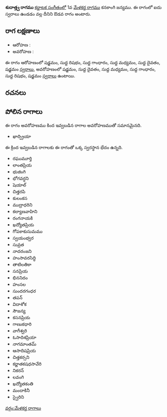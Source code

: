 {{Infobox ragam
	| name          	= శుదాత్త్వ
	| synonym	    	= 
	| mela          	= 
	| chakra        	= 
	| janaka        	= 
	| type          	= ఔడవ
	| arohanam      	= {{svaraC|S|R1|G1|M1|D1|S'}} 
	| avarohanam    	= {{svaraC|S'|D1|M1|G1|R1|S}}
	| jeeva         	=
	| chhaya        	=
	| nyasa         	=
	| vishesha      	= 
	| equivalent  		= 
}}
{{కర్ణాటక సంగీత రాగాలు}}
'''శుదాత్త్వ రాగము''' [[కర్ణాటక సంగీతం]]లో 1వ [[మేళకర్త రాగము]] కనకాంగి జన్యము.  ఈ రాగంలో ఐదు స్వరాలు ఉండడం వల్ల దీనిని ఔడవ రాగం అంటారు.


==రాగ లక్షణాలు==


* ఆరోహణ : {{svaraC|S|R1|G1|M1|D1|S'}} 
* అవరోహణ : {{svaraC|S'|D1|M1|G1|R1|S}}

ఈ రాగం ఆరోహణంలో షడ్జమం, సుద్ద రిషభం, సుద్ద గాంధారం, సుద్ద మధ్యమం, సుద్ద దైవతం, షడ్జమం [[స్వరాలు]], అవరోహణంలో షడ్జమం, సుద్ద దైవతం, సుద్ద మధ్యమం, సుద్ద గాంధారం, సుద్ద రిషభం, షడ్జమం [[స్వరాలు]] ఉంటాయి.

==రచనలు==



==పోలిన రాగాలు==
ఈ రాగం అవరోహణము కింద ఇవ్వబడిన రాగాల అవరోహణముతో సమానమైనది.
* ఖాద్ప్రియా

ఈ క్రింద ఇవ్వబడిన రాగాలకు ఈ రాగంతో ఒక్క స్వరస్థాన భేదం ఉన్నది.
* రఘుమూర్తి
* లాంతప్రియ
* భుజింగి
* భోగవర్ధని
* షెయాల్
* చిత్తరపి
* కులంకస
* ముద్రాధరిని
* కల్యాణవాహిని
* రంగనాయకి
* ఖద్యోతప్రియ
* గోపకాకుసుమము
* స్వయంభ్వర
* సువ్రత
* నాదరంజని
* హంసావరసిద్ధి
* తాటిలతికా
* సనప్రియ
* భిననిదం
* హంసల
* సుందరగంధర
* తపన్
* విదాశోక
* సౌజన్య
* కసనప్రియ
* గాణుకధారి
* వాగీశ్వరి
* ఓసాదిశప్రియా
* నాగమాంతమ్
* ఆసాదిషప్రియ
* చిత్తకర్సని
* కర్ణాతకషధసావేరి
* నికరన్
* లవంగి
* ఖద్యోతకంతి
* మందాకినీ
* స్వైరిని



[[వర్గం:మేళకర్త రాగాలు]]
